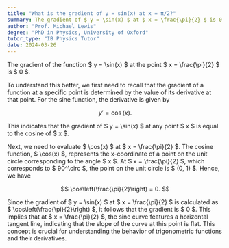 ```yaml
---
title: "What is the gradient of y = sin(x) at x = π/2?"
summary: The gradient of $ y = \sin(x) $ at $ x = \frac{\pi}{2} $ is 0.
author: "Prof. Michael Lewis"
degree: "PhD in Physics, University of Oxford"
tutor_type: "IB Physics Tutor"
date: 2024-03-26
---
```


The gradient of the function $ y = \sin(x) $ at the point $ x = \frac{\pi}{2} $ is $ 0 $.

To understand this better, we first need to recall that the gradient of a function at a specific point is determined by the value of its derivative at that point. For the sine function, the derivative is given by 

$$
y' = \cos(x).
$$

This indicates that the gradient of $ y = \sin(x) $ at any point $ x $ is equal to the cosine of $ x $.

Next, we need to evaluate $ \cos(x) $ at $ x = \frac{\pi}{2} $. The cosine function, $ \cos(x) $, represents the x-coordinate of a point on the unit circle corresponding to the angle $ x $. At $ x = \frac{\pi}{2} $, which corresponds to $ 90^\circ $, the point on the unit circle is $ (0, 1) $. Hence, we have 

$$
\cos\left(\frac{\pi}{2}\right) = 0.
$$

Since the gradient of $ y = \sin(x) $ at $ x = \frac{\pi}{2} $ is calculated as $ \cos\left(\frac{\pi}{2}\right) $, it follows that the gradient is $ 0 $. This implies that at $ x = \frac{\pi}{2} $, the sine curve features a horizontal tangent line, indicating that the slope of the curve at this point is flat. This concept is crucial for understanding the behavior of trigonometric functions and their derivatives.
    